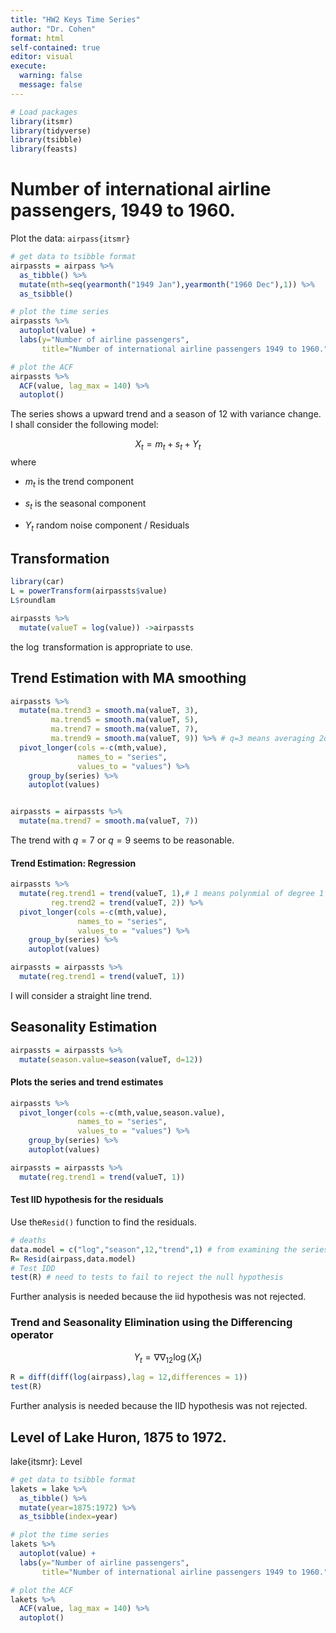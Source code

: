```yaml
---
title: "HW2 Keys Time Series"
author: "Dr. Cohen"
format: html
self-contained: true
editor: visual
execute: 
  warning: false
  message: false
---
```


```r
# Load packages
library(itsmr)
library(tidyverse)
library(tsibble)
library(feasts)
```


# Number of international airline passengers, 1949 to 1960. 

Plot the data: `airpass{itsmr}`

```r
# get data to tsibble format
airpassts = airpass %>% 
  as_tibble() %>%
  mutate(mth=seq(yearmonth("1949 Jan"),yearmonth("1960 Dec"),1)) %>%
  as_tsibble() 

# plot the time series
airpassts %>%
  autoplot(value) + 
  labs(y="Number of airline passengers",
       title="Number of international airline passengers 1949 to 1960.")

# plot the ACF
airpassts %>%
  ACF(value, lag_max = 140) %>%  
  autoplot()
```
The series shows a upward trend and a season of 12 with variance change. I shall consider the following model:

$$ X_t = m_t + s_t + Y_t $$ where

-   $m_t$ is the trend component

-   $s_t$ is the seasonal component

-   $Y_t$ random noise component / Residuals

## Transformation
```r
library(car)
L = powerTransform(airpassts$value)
L$roundlam

airpassts %>%
  mutate(valueT = log(value)) ->airpassts
```
the $\log$ transformation is appropriate to use. 

## Trend Estimation with MA smoothing

```r


airpassts %>%
  mutate(ma.trend3 = smooth.ma(valueT, 3),
         ma.trend5 = smooth.ma(valueT, 5),
         ma.trend7 = smooth.ma(valueT, 7),
         ma.trend9 = smooth.ma(valueT, 9)) %>% # q=3 means averaging 2q+1 values
  pivot_longer(cols =-c(mth,value),
               names_to = "series",
               values_to = "values") %>%
    group_by(series) %>%
    autoplot(values)


airpassts = airpassts %>%
  mutate(ma.trend7 = smooth.ma(valueT, 7))
```

The trend with $q=7$ or $q=9$ seems to be reasonable.


#### Trend Estimation: Regression

```r

airpassts %>%
  mutate(reg.trend1 = trend(valueT, 1),# 1 means polynmial of degree 1 
         reg.trend2 = trend(valueT, 2)) %>% 
  pivot_longer(cols =-c(mth,value),
               names_to = "series",
               values_to = "values") %>%
    group_by(series) %>%
    autoplot(values)

airpassts = airpassts %>%
  mutate(reg.trend1 = trend(valueT, 1))
```

I will consider a straight line trend.

## Seasonality Estimation

```r
airpassts = airpassts %>%
  mutate(season.value=season(valueT, d=12))
```

#### Plots the series and trend estimates
```r
airpassts %>%
  pivot_longer(cols =-c(mth,value,season.value),
               names_to = "series",
               values_to = "values") %>%
    group_by(series) %>%
    autoplot(values)

airpassts = airpassts %>%
  mutate(reg.trend1 = trend(valueT, 1))
```


#### Test IID hypothesis for the residuals

Use the`Resid()` function to find the residuals.

```r
# deaths
data.model = c("log","season",12,"trend",1) # from examining the series
R= Resid(airpass,data.model)
# Test IDD
test(R) # need to tests to fail to reject the null hypothesis

```

Further analysis is needed because the iid hypothesis was not rejected.

### Trend and Seasonality Elimination using the Differencing operator 

$$
Y_t = \nabla \nabla_{12} \log(X_t)
$$

```r
R = diff(diff(log(airpass),lag = 12,differences = 1))
test(R)
```

Further analysis is needed because the IID hypothesis was not rejected.


## Level of Lake Huron, 1875 to 1972.

lake{itsmr}: Level


```r
# get data to tsibble format
lakets = lake %>% 
  as_tibble() %>%
  mutate(year=1875:1972) %>%
  as_tsibble(index=year) 

# plot the time series
lakets %>%
  autoplot(value) + 
  labs(y="Number of airline passengers",
       title="Number of international airline passengers 1949 to 1960.")

# plot the ACF
lakets %>%
  ACF(value, lag_max = 140) %>%  
  autoplot()
```
